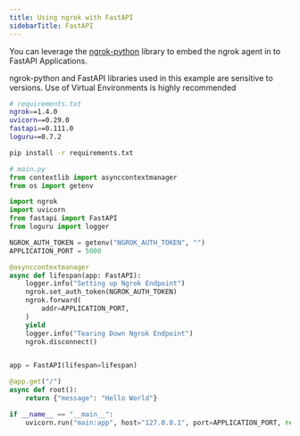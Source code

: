 ```yaml
---
title: Using ngrok with FastAPI
sidebarTitle: FastAPI
---
```


You can leverage the [ngrok-python](https://github.com/ngrok/ngrok-python) library to embed the ngrok agent in to FastAPI Applications.

<Warning>
	ngrok-python and FastAPI libraries used in this example are sensitive to
	versions. Use of Virtual Environments is highly recommended
</Warning>

```sh
# requirements.txt
ngrok==1.4.0
uvicorn==0.29.0
fastapi==0.111.0
loguru==0.7.2
```

```sh
pip install -r requirements.txt
```

```python
# main.py
from contextlib import asynccontextmanager
from os import getenv

import ngrok
import uvicorn
from fastapi import FastAPI
from loguru import logger

NGROK_AUTH_TOKEN = getenv("NGROK_AUTH_TOKEN", "")
APPLICATION_PORT = 5000

@asynccontextmanager
async def lifespan(app: FastAPI):
    logger.info("Setting up Ngrok Endpoint")
    ngrok.set_auth_token(NGROK_AUTH_TOKEN)
    ngrok.forward(
        addr=APPLICATION_PORT,
    )
    yield
    logger.info("Tearing Down Ngrok Endpoint")
    ngrok.disconnect()


app = FastAPI(lifespan=lifespan)

@app.get("/")
async def root():
    return {"message": "Hello World"}

if __name__ == "__main__":
    uvicorn.run("main:app", host="127.0.0.1", port=APPLICATION_PORT, reload=True)
```
